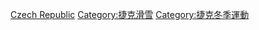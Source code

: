 {{Commons category|Alpine skiing in the Czech Republic}}

[[Category:各國高山滑雪|Czech Republic]]
[[Category:捷克滑雪|Category:捷克滑雪]]
[[Category:捷克冬季運動|Category:捷克冬季運動]]